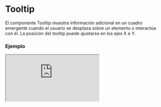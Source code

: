 
# Tooltip

El componente Tooltip muestra información adicional en un cuadro emergente cuando el usuario se desplaza sobre un elemento o interactúa con él. La posición del tooltip puede ajustarse en los ejes X e Y.

### Ejemplo

<Iframe src="https://fenextjs-component-storybook.vercel.app/iframe.html?args=&id=component-tooltip--index&viewMode=story" />

### Importacion

Para importar el componente Tooltip, se puede hacer desde fenextjs

```tsx copy
import { Tooltip } from "fenextjs";
```

### Parametros

| Parametro | Tipo | Requerido | Default | Descripcion |
| --------- | ---- | --------- | ------- | ----------- |
| className | string | no | '' | Clase CSS para personalizar el contenedor del tooltip. |
| children | ReactNode | no | undefined | Contenido o elemento que activará la visualización del tooltip. |
| tooltip | ReactNode | no | undefined | Contenido del tooltip que se mostrará al usuario. |
| positionX | 'center' \| 'right' \| 'left' | no | 'center' | Posición horizontal del tooltip en relación con el elemento activador. |
| positionY | 'center' \| 'top' \| 'bottom' | no | 'top' | Posición vertical del tooltip en relación con el elemento activador. |

### Storybook

Para ver el storybook del componente lo puede hacer con este [link](https://fenextjs-component-storybook.vercel.app/?path=/story/component-tooltip--index)

### Usos

- Tooltip básico

```tsx copy
<Tooltip tooltip="Texto de ayuda">Hover aquí</Tooltip>
```

- Tooltip con posición ajustada

```tsx copy
<Tooltip tooltip="Texto de ayuda" positionX="right" positionY="bottom">Hover aquí</Tooltip>
```

- Tooltip con clase personalizada

```tsx copy
<Tooltip tooltip="Texto de ayuda" className="custom-tooltip">Hover aquí</Tooltip>
```

